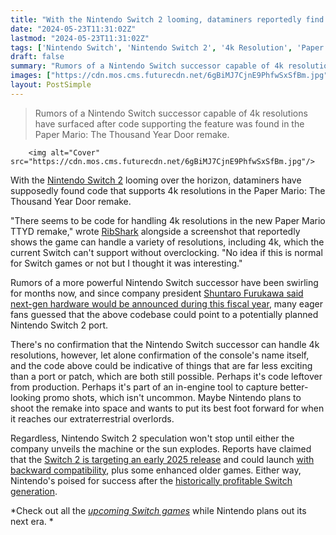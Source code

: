 ```yaml
---
title: "With the Nintendo Switch 2 looming, dataminers reportedly find code supporting 4k in the Paper Mario remake"
date: "2024-05-23T11:31:02Z"
lastmod: "2024-05-23T11:31:02Z"
tags: ['Nintendo Switch', 'Nintendo Switch 2', '4k Resolution', 'Paper Mario: The Thousand Year Door', 'RibShark']
draft: false
summary: "Rumors of a Nintendo Switch successor capable of 4k resolutions have surfaced after code supporting the feature was found in the Paper Mario: The Thousand Year Door remake."
images: ["https://cdn.mos.cms.futurecdn.net/6gBiMJ7CjnE9PhfwSxSfBm.jpg"]
layout: PostSimple
---
```

> Rumors of a Nintendo Switch successor capable of 4k resolutions have surfaced after code supporting the feature was found in the Paper Mario: The Thousand Year Door remake.


        <img alt="Cover" src="https://cdn.mos.cms.futurecdn.net/6gBiMJ7CjnE9PhfwSxSfBm.jpg"/>
        
With the [Nintendo Switch 2](https://www.gamesradar.com/nintendo-switch-2-guide/) looming over the horizon, dataminers have supposedly found code that supports 4k resolutions in the Paper Mario: The Thousand Year Door remake.

"There seems to be code for handling 4k resolutions in the new Paper Mario TTYD remake," wrote [RibShark](https://fedi.rib.gay/notes/9tlrdbv9bckd5711) alongside a screenshot that reportedly shows the game can handle a variety of resolutions, including 4k, which the current Switch can't support without overclocking. "No idea if this is normal for Switch games or not but I thought it was interesting."

Rumors of a more powerful Nintendo Switch successor have been swirling for months now, and since company president [Shuntaro Furukawa said next-gen hardware would be announced during this fiscal year](https://www.gamesradar.com/platforms/nintendo/nintendo-switch-successor-announced-nintendo-direct-june-2024-confirmed/), many eager fans guessed that the above codebase could point to a potentially planned Nintendo Switch 2 port. 

There's no confirmation that the Nintendo Switch successor can handle 4k resolutions, however, let alone confirmation of the console's name itself, and the code above could be indicative of things that are far less exciting than a port or patch, which are both still possible. Perhaps it's code leftover from production. Perhaps it's part of an in-engine tool to capture better-looking promo shots, which isn't uncommon. Maybe Nintendo plans to shoot the remake into space and wants to put its best foot forward for when it reaches our extraterrestrial overlords. 

Regardless, Nintendo Switch 2 speculation won't stop until either the company unveils the machine or the sun explodes. Reports have claimed that the [Switch 2 is targeting an early 2025 release](https://www.gamesradar.com/switch-2-nintendo-reportedly-targeting-early-2025-release-date/) and could launch [with backward compatibility](https://www.gamesradar.com/nintendo-switch-2-will-reportedly-have-digital-and-physical-backward-compatibility-plus-enhanced-older-games/), plus some enhanced older games. Either way, Nintendo's poised for success after the [historically profitable Switch generation](https://www.gamesradar.com/platforms/nintendo-switch/nintendos-switch-era-profit-hasnt-just-surpassed-the-wii-and-ds-generation-its-beaten-the-entirety-of-the-publishers-previous-35-years-in-video-games/#:~:text=Nintendo%20Switch-,Nintendo's%20Switch%2Dera%20profit%20hasn't%20just%20surpassed%20the%20Wii,35%20years%20in%20video%20games&text=The%20profit%20Nintendo%20has%20earned,its%20previous%2035%20years%20combined.).

*Check out all the *[<em>upcoming Switch games</em>](https://www.gamesradar.com/upcoming-nintendo-switch-games/)* while Nintendo plans out its next era. *
        